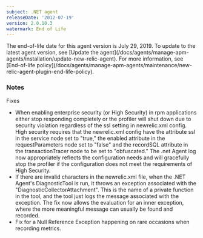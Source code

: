 ```yaml
---
subject: .NET agent
releaseDate: '2012-07-19'
version: 2.0.10.3
watermark: End of Life
---
```


<Callout variant="important">
  The end-of-life date for this agent version is July 29, 2019. To update to the latest agent version, see [Update the agent](/docs/agents/manage-apm-agents/installation/update-new-relic-agent). For more information, see [End-of-life policy](/docs/agents/manage-apm-agents/maintenance/new-relic-agent-plugin-end-life-policy).
</Callout>

### Notes

Fixes

* When enabling enterprise security (or High Security) in rpm applications either stop responding completely or the profiler will shut down due to security violation regardless of the ssl setting in newrelic.xml config.  
  High security requires that the newrelic.xml config have the attribute ssl in the service node set to "true," the enabled attribute in the requestParameters node set to "false" and the recordSQL attribute in the transactionTracer node to be set to "obfuscated." The .net Agent log now appropriately reflects the configuration needs and will gracefully stop the profiler if the configuration does not meet the requirements of High Security.
* If there are invalid characters in the newrelic.xml file, when the .NET Agent's DiagnosticTool is run, it throws an exception associated with the "DiagnosticCollectorAttachment". This is the name of a private function in the tool, and the tool just logs the message associated with the exception. The fix now allows the evaluation for an inner exception, where the more meaningful message can usually be found and recorded.
* Fix for a Null Reference Exception happening on rare occasions when recording metrics.
